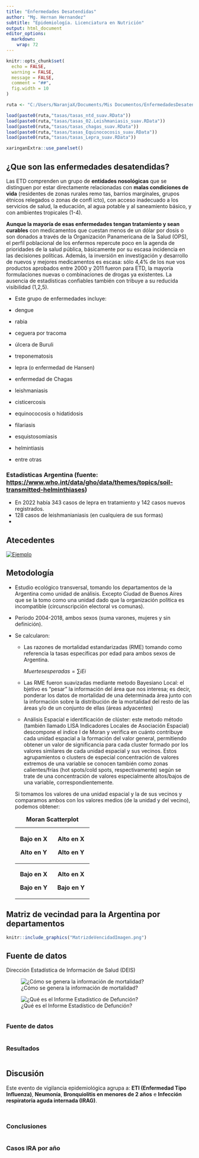 ```yaml
---
title: "Enfermedades Desatendidas"
author: "Mg. Hernan Hernandez"
subtitle: "Epidemiología. Licenciatura en Nutrición"
output: html_document
editor_options: 
  markdown: 
    wrap: 72
---
```


```r
knitr::opts_chunk$set(
  echo = FALSE,
  warning = FALSE,
  message = FALSE,
  comment = "##",
  fig.width = 10
)

```

```r
ruta <- "C:/Users/NaranjaX/Documents/Mis Documentos/EnfermedadesDesatendidas/"

load(paste0(ruta,"tasas/tasas_ntd_suav.RData"))
load(paste0(ruta,"tasas/tasas_02.Leishmaniasis_suav.RData"))
load(paste0(ruta,"tasas/tasas_chagas_suav.RData"))
load(paste0(ruta,"tasas/tasas_Equinococosis_suav.RData"))
load(paste0(ruta,"tasas/tasas_Lepra_suav.RData"))

```

```r
xaringanExtra::use_panelset()
```

## ¿Que son las enfermedades desatendidas?

Las ETD comprenden un grupo de **entidades nosológicas** que se
distinguen por estar directamente relacionadas con **malas condiciones
de vida** (residentes de zonas rurales remo tas, barrios marginales,
grupos étnicos relegados o zonas de confl icto), con acceso inadecuado a
los servicios de salud, la educación, al agua potable y al saneamiento
básico, y con ambientes tropicales (1-4).

**Aunque la mayoría de esas enfermedades tengan tratamiento y sean
curables** con medicamentos que cuestan menos de un dólar por dosis o
son donados a través de la Organización Panamericana de la Salud (OPS),
el perfil poblacional de los enfermos repercute poco en la agenda de
prioridades de la salud pública, básicamente por su escasa incidencia en
las decisiones políticas. Además, la inversión en investigación y
desarrollo de nuevos y mejores medicamentos es escasa: sólo 4,4% de los
nue vos productos aprobados entre 2000 y 2011 fueron para ETD, la
mayoría formulaciones nuevas o combinaciones de drogas ya existentes. La
ausencia de estadísticas confiables también con tribuye a su reducida
visibilidad (1,2,5).

-   Este grupo de enfermedades incluye:

-   dengue

-   rabia

-   ceguera por tracoma

-   úlcera de Buruli

-   treponematosis

-   lepra (o enfermedad de Hansen)

-   enfermedad de Chagas

-   leishmaniasis

-   cisticercosis

-   equinococosis o hidatidosis

-   filariasis

-   esquistosomiasis

-   helmintiasis

-   entre otras

### Estadísticas Argentina (fuente: <https://www.who.int/data/gho/data/themes/topics/soil-transmitted-helminthiases>)

-   En 2022 había 343 casos de lepra en tratamiento y 142 casos nuevos
    registrados.
-   128 casos de leishmanianiasis (en cualquiera de sus formas)
-   

## Atecedentes

[![Ejemplo](articuloprevio.png)](https://iris.paho.org/bitstream/handle/10665.2/51493/v43e672019.pdf?sequence=1&isAllowed=y)

## Metodología

-   Estudio ecológico transversal, tomando los departamentos de la
    Argentina como unidad de análisis. Excepto Ciudad de Buenos Aires
    que se la tomo como una unidad dado que la organización politica es
    incompatible (circunscripción electoral vs comunas).

-   Período 2004-2018, ambos sexos (suma varones, mujeres y sin
    definición).

-   Se calcularon:

    -   Las razones de mortalidad estandarizadas (RME) tomando como
        referencia la tasas específicas por edad para ambos sexos de
        Argentina.

        $Muertes esperadas=∑i​Ei​$

    -   Las RME fueron suavizadas mediante metodo Bayesiano Local: el
        bjetivo es "pesar" la información del área que nos interesa; es
        decir, ponderar los datos de mortalidad de una determinada área
        junto con la información sobre la distribución de la mortalidad
        del resto de las áreas y/o de un conjunto de ellas (áreas
        adyacentes)

    -   Análisis Espacial e identificación de clúster: este metodo
        método (también llamado LISA Indicadores Locales de Asociación
        Espacial) descompone el índice I de Moran y verifica en cuánto
        contribuye cada unidad espacial a la formación del valor
        general, permitiendo obtener un valor de significancia para cada
        cluster formado por los valores similares de cada unidad
        espacial y sus vecinos. Estos agrupamientos o clusters de
        especial concentración de valores extremos de una variable se
        conocen también como zonas calientes/frías (hot spots/cold
        spots, respectivamente) según se trate de una concentración de
        valores especialmente altos/bajos de una variable,
        correspondientemente.

    Si tomamos los valores de una unidad espacial y la de sus vecinos y
    comparamos ambos con los valores medios (de la unidad y del vecino),
    podemos obtener:

    +--------------+--------------+
    | Bajo en X    | Alto en X    |
    |              |              |
    | Alto en Y    | Alto en Y    |
    +:============:+:============:+
    | **Bajo en    | **Alto en    |
    | X**          | X**          |
    |              |              |
    | **Bajo en    | **Bajo en    |
    | Y**          | Y**          |
    +--------------+--------------+

    : **Moran Scatterplot**

## Matriz de vecindad para la Argentina por departamentos

```r
knitr::include_graphics("MatrizdeVencidadImagen.png")
```

## Fuente de datos

Dirección Estadística de Información de Salud (DEIS)

![¿Cómo se genera la información de mortalidad?](CircuitoDefuncion.png)

![¿Qué es el Informe Estadístico de Defunción?](ModeloIED.png)

```r



```

::: panelset
::: panel
### Fuente de datos {.panel-name}

```r


```
:::

::: panel
### Resultados {.panel-name}

```r



```
:::
:::

## Discusión

Este evento de vigilancia epidemiológica agrupa a: **ETI (Enfermedad
Tipo Influenza)**, **Neumonía**, **Bronquiolitis en menores de 2 años**
e **Infección respiratoria aguda internada (IRAG)**.

```r



```

```r


```

::: panelset
::: panel
### Conclusiones {.panel-name}

```r

```
:::

::: panel
### Casos IRA por año {.panel-name}

```r


```
:::
:::
